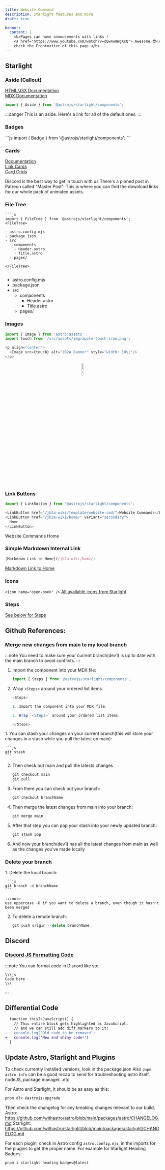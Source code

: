 ```yaml
---
title: Website Command
description: Starlight features and more
draft: true

banner:
  content: |
    <b>Pages can have annoucements with links !
    <a href="https://www.youtube.com/watch?v=dQw4w9WgXcQ"> Awesome 😎</a>,
    check the Frontmatter of this page.</b>
---
```



## Starlight

### Aside (Callout)
[HTML/JSX Documentation](https://starlight.astro.build/components/asides/)  
[MDX Documentation](https://starlight.astro.build/guides/authoring-content/#asides)

```js
import { Aside } from '@astrojs/starlight/components';
```

:::danger
This is an aside. Here's a link for all of the default ones: 
:::

### Badges
<LinkCard title="Badges Documentation" href="https://starlight.astro.build/components/badges/"/>
```js 
import { Badge } from '@astrojs/starlight/components';

<Badge text="Note" variant="note" />
<Badge text="Success" variant="success" />
<Badge text="Tip" variant="tip" />
<Badge text="Caution" variant="caution" />
<Badge text="Danger" variant="danger" />
```
<Badge text="Note" variant="note" />
<Badge text="Success" variant="success" />
<Badge text="Tip" variant="tip" />
<Badge text="Caution" variant="caution" />
<Badge text="Danger" variant="danger" />


### Cards

[Documentation](https://starlight.astro.build/components/cards/)  
[Link Cards](https://starlight.astro.build/components/link-cards/)  
[Card Grids](https://starlight.astro.build/components/card-grids/)

<CardGrid>
	<Card title="Discord" icon="open-book">
	 Discord is the best way to get in touch with us
	</Card>
	<Card title="Patreon" icon="information">
	 There's a pinned post in Patreon called "Master Post". This is where you can find the download links for our whole pack of animated assets.
	</Card>
	<LinkCard title="Join the JB2A Discord" href="https://discord.gg/gmd8MAPX4m" />
	<LinkCard title="Components" href="https://www.patreon.com/JB2A" />
</CardGrid>


### File Tree 

<LinkCard title="File Tree Documentation" href="http://localhost:4321/jb2a-wiki/template/website-cmd#file-tree"/>


    ```js 
    import { FileTree } from '@astrojs/starlight/components';
    <FileTree>

    - astro.config.mjs
    - package.json
    - src
      - components
        - Header.astro
        - Title.astro
      - pages/

    </FileTree>
    ```
<FileTree>

- astro.config.mjs
- package.json
- src
  - components
    - Header.astro
    - Title.astro
  - pages/

</FileTree>

### Images

```js 
import { Image } from 'astro:assets'
import touch from '/src/assets/img/apple-touch-icon.png';

<p align="center">
  <Image src={touch} alt="JB2A Banner" style="width: 10%;"/>
</p>
```


<p align="center">
  <Image src={touch} alt="JB2A Banner" style="width: 10%;"/>
</p>

### Link Buttons

<LinkCard title="Link Buttons Documentation" href="https://starlight.astro.build/components/link-buttons/" />

```js 
import { LinkButton } from '@astrojs/starlight/components';

<LinkButton href="/jb2a-wiki/template/website-cmd/">Website Commands</LinkButton>
<LinkButton href="/jb2a-wiki/home/" variant="secondary">
  Home
</LinkButton>
```
<LinkButton href="/jb2a-wiki/template/website-cmd/">Website Commands</LinkButton>
<LinkButton href="/jb2a-wiki/home/" variant="secondary">
  Home
</LinkButton>

### Simple Markdown Internal Link
```js 
[Markdown Link to Home](/jb2a-wiki/home/)
```

[Markdown Link to Home](/jb2a-wiki/home/)

### Icons
<LinkCard title="Icons Documentation" href="https://starlight.astro.build/components/icons/"/>

``<Icon name="open-book" />``
<Icon name="open-book" />
<a href="https://starlight.astro.build/reference/icons/#all-icons">All available icons from Starlight</a>  

### Steps

[See below for Steps](#merge-new-changes-from-main-to-my-local-branch)

## Github References:

### Merge new changes from main to my local branch
:::note
You need to make sure your current branch(dev1) is up to date with the main branch to avoid conflicts.
:::

<Steps>

1. Import the component into your MDX file:

    ```js
    import { Steps } from '@astrojs/starlight/components';
    ```

2. Wrap `<Steps>` around your ordered list items.

    ```js  
    <Steps>

    1. Import the component into your MDX file:

    2. Wrap `<Steps>` around your ordered list items.

    </Steps>
    ```

</Steps>

<Steps>
1. You can stash your changes on your current branch(this will store your changes in a stash while you pull the latest on main):

    ```js
    git stash
    ```

2. Then check out main and pull the latests changes

    ```js
    git checkout main
    git pull
    ```
3. From there you can check out your branch:


    ```js
    git checkout branchName
    ```

4. Then merge the latest changes from main into your branch:

    ```js
    git merge main
    ```

5. After that step you can pop your stash into your newly updated branch:

    ```js
    git stash pop
    ```

6. And now your branch(dev1) has all the latest changes from main as well as the changes you've made locally

</Steps>

### Delete your branch

<Steps>
1. Delete the local branch:


    ```js
    git branch -d branchName
    ```

    :::note 
    use uppercase -D if you want to delete a branch, even though it hasn't been merged


2. To delete a remote branch: 


    ```js
    git push origin --delete branchName 
    ```
</Steps>


## Discord 

### [Discord JS Formatting Code](#JS-Formatting)
:::note
You can format code in Discord like so:

````
\\\js  
Code here  
\\\  
````

:::

## Differential Code

```diff lang="js"
  function thisIsJavaScript() {
    // This entire block gets highlighted as JavaScript,
    // and we can still add diff markers to it!
-   console.log('Old code to be removed')
+   console.log('New and shiny code!')
  }
```

## Update Astro, Starlight and Plugins

To check currently installed versions, look in the package.json
Also ``pnpm astro info`` can be a good recap to send for troubleshooting astro itself, nodeJS, package manager...etc

For Astro and Starlight, it should be as easy as this: 
```js
pnpm dlx @astrojs/upgrade
```

Then check the changelog for any breaking changes relevant to our build.
Astro: https://github.com/withastro/astro/blob/main/packages/astro/CHANGELOG.md
Starlight: https://github.com/withastro/starlight/blob/main/packages/starlight/CHANGELOG.md


For each plugin, check in Astro config ``astro.config.mjs``, in the imports for the plugins to get the proper name. 
For example for Starlight Heading Badges:
```js
pnpm i starlight-heading-badges@latest
```
